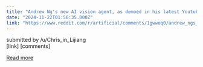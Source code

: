```yaml
---
title: "Andrew Ng's new AI vision agent, as demoed in his latest Youtube presentation. Great fun to play with, but maybe not as strong as its competitors..."
date: "2024-11-22T01:56:35.000Z"
link: "https://www.reddit.com/r/artificial/comments/1gwwoq0/andrew_ngs_new_ai_vision_agent_as_demoed_in_his/"
---
```


submitted by    /u/Chris_in_Lijiang  
 [link]   [comments]

[Read more](https://www.reddit.com/r/artificial/comments/1gwwoq0/andrew_ngs_new_ai_vision_agent_as_demoed_in_his/)

